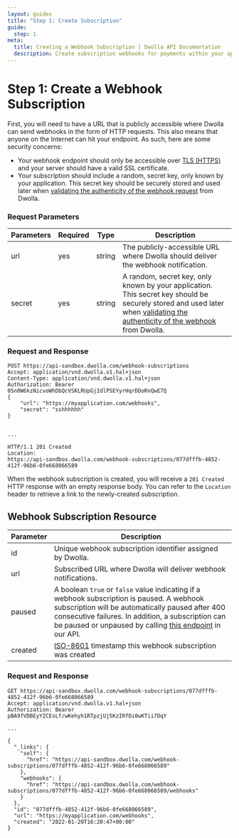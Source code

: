 ```yaml
---
layout: guides
title: "Step 1: Create Subscription"
guide:
  step: 1
meta:
  title: Creating a Webhook Subscription | Dwolla API Documentation
  description: Create subscription webhooks for payments within your application by utilizing our open bank transfer API with no transaction fees. Start today!
---
```


# Step 1: Create a Webhook Subscription

First, you will need to have a URL that is publicly accessible where Dwolla can send webhooks in the form of HTTP requests. This also means that anyone on the Internet can hit your endpoint. As such, here are some security concerns:

- Your webhook endpoint should only be accessible over [TLS (HTTPS)](https://www.dwolla.com/updates/improving-transport-layer-security/) and your server should have a valid SSL certificate.
- Your subscription should include a random, secret key, only known by your application. This secret key should be securely stored and used later when [validating the authenticity of the webhook request](/guides/webhooks/process-validate#authentication) from Dwolla.

### Request Parameters

| Parameters | Required | Type   | Description                                                                                                                                                                                                                     |
| ---------- | -------- | ------ | ------------------------------------------------------------------------------------------------------------------------------------------------------------------------------------------------------------------------------- |
| url        | yes      | string | The publicly-accessible URL where Dwolla should deliver the webhook notification.                                                                                                                                               |
| secret     | yes      | string | A random, secret key, only known by your application. This secret key should be securely stored and used later when [validating the authenticity of the webhook](/guides/webhooks/process-validate#authentication) from Dwolla. |

### Request and Response

```raw
POST https://api-sandbox.dwolla.com/webhook-subscriptions
Accept: application/vnd.dwolla.v1.hal+json
Content-Type: application/vnd.dwolla.v1.hal+json
Authorization: Bearer 0Sn0W6kzNicvoWhDbQcVSKLRUpGjIdlPSEYyrHqrDDoRnQwE7Q
{
    "url": "https://myapplication.com/webhooks",
    "secret": "sshhhhhh"
}


...

HTTP/1.1 201 Created
Location:
https://api-sandbox.dwolla.com/webhook-subscriptions/077dfffb-4852-412f-96b6-0fe668066589
```

When the webhook subscription is created, you will receive a `201 Created` HTTP response with an empty response body. You can refer to the `Location` header to retrieve a link to the newly-created subscription.

## Webhook Subscription Resource

| Parameter | Description                                                                                                                                                                                                                                                                                                                                  |
| --------- | -------------------------------------------------------------------------------------------------------------------------------------------------------------------------------------------------------------------------------------------------------------------------------------------------------------------------------------------- |
| id        | Unique webhook subscription identifier assigned by Dwolla.                                                                                                                                                                                                                                                                                   |
| url       | Subscribed URL where Dwolla will deliver webhook notifications.                                                                                                                                                                                                                                                                              |
| paused    | A boolean `true` or `false` value indicating if a webhook subscription is paused. A webhook subscription will be automatically paused after 400 consecutive failures. In addition, a subscription can be paused or unpaused by calling [this endpoint](https://developers.dwolla.com/api-reference/webhook-subscriptions/update) in our API. |
| created   | [ISO-8601](https://en.wikipedia.org/wiki/ISO_8601) timestamp this webhook subscription was created                                                                                                                                                                                                                                           |

### Request and Response

```raw
GET https://api-sandbox.dwolla.com/webhook-subscriptions/077dfffb-4852-412f-96b6-0fe668066589
Accept: application/vnd.dwolla.v1.hal+json
Authorization: Bearer pBA9fVDBEyYZCEsLf/wKehyh1RTpzjUj5KzIRfDi0wKTii7DqY

...

{
  "_links": {
    "self": {
      "href": "https://api-sandbox.dwolla.com/webhook-subscriptions/077dfffb-4852-412f-96b6-0fe668066589"
    },
    "webhooks": {
      "href": "https://api-sandbox.dwolla.com/webhook-subscriptions/077dfffb-4852-412f-96b6-0fe668066589/webhooks"
    }
  },
  "id": "077dfffb-4852-412f-96b6-0fe668066589",
  "url": "https://myapplication.com/webhooks",
  "created": "2022-01-20T16:20:47+00:00"
}
```
